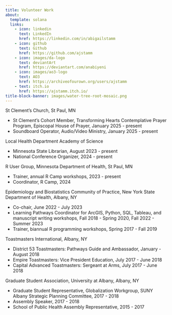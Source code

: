 ```yaml
---
title: Volunteer Work
about: 
  template: solana
  links:
    - icon: linkedin
      text: LinkedIn
      href: https://linkedin.com/in/abigailstamm
    - icon: github
      text: Github
      href: https://github.com/ajstamm
    - icon: images/da-logo
      text: deviantArt
      href: https://deviantart.com/anabiyeni
    - icon: images/ao3-logo
      text: AO3
      href: https://archiveofourown.org/users/ajstamm
    - text: itch.io
      href: https://ajstamm.itch.io/
title-block-banner: images/water-tree-root-mosaic.png
---
```



St Clement's Church, St Paul, MN

* St Clement's Cohort Member, Transforming Hearts Contemplative Prayer Program, Episcopal House of Prayer, January 2025 - present
* Soundboard Operator, Audio/Video Ministry, January 2025 - present


Local Health Department Academy of Science

* Minnesota State Librarian, August 2023 - present
* National Conference Organizer, 2024 - present



R User Group, Minnesota Department of Health, St Paul, MN

* Trainer, annual R Camp workshops, 2023 - present
* Coordinator, R Camp, 2024


Epidemiology and Biostatistics Community of Practice, New York State Department of Health, Albany, NY

* Co-chair, June 2022 - July 2023
* Learning Pathways Coordinator for ArcGIS, Python, SQL, Tableau, and manuscript writing workshops, Fall 2018 - Spring 2020, Fall 2022 - Summer 2023
* Trainer, biannual R programming workshops, Spring 2017 - Fall 2019

Toastmasters International, Albany, NY

* District 53 Toastmasters: Pathways Guide and Ambassador, January - August 2018 
* Empire Toastmasters: Vice President Education,  July 2017 - June 2018
* Capital Advanced Toastmasters: Sergeant at Arms,  July 2017 - June 2018


Graduate Student Association, University at Albany, Albany, NY

* Graduate Student Representative, Globalization Workgroup, SUNY Albany Strategic Planning Committee, 2017 - 2018
* Assembly Speaker, 2017 - 2018
* School of Public Health Assembly Representative, 2015 - 2017

